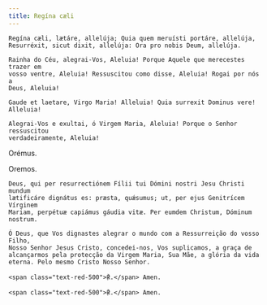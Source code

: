 ```yaml
---
title: Regína cæli
---
```


<div class="side-by-side not-content">

    Regína cæli, lætáre, allelúja; Quia quem meruísti portáre, allelúja,
    Resurréxit, sicut dixit, allelúja: Ora pro nobis Deum, allelúja.

    Rainha do Céu, alegrai-Vos, Aleluia! Porque Aquele que merecestes trazer em
    vosso ventre, Aleluia! Ressuscitou como disse, Aleluia! Rogai por nós a
    Deus, Aleluia!

    Gaude et laetare, Virgo Maria! Alleluia! Quia surrexit Dominus vere!
    Alleluia!

    Alegrai-Vos e exultai, ó Virgem Maria, Aleluia! Porque o Senhor ressuscitou
    verdadeiramente, Aleluia!
  
  <span class="text-red-500 text-center">Orémus.</span>

  <span class="text-red-500 text-center">Oremos.</span>
  
    Deus, qui per resurrectiónem Fílii tui Dómini nostri Jesu Christi mundum
    lætificáre dignátus es: præsta, quǽsumus; ut, per ejus Genitrícem Vírginem
    Mariam, perpétuæ capiámus gáudia vitæ. Per eumdem Christum, Dóminum nostrum.

    Ó Deus, que Vos dignastes alegrar o mundo com a Ressurreição do vosso Filho,
    Nosso Senhor Jesus Cristo, concedei-nos, Vos suplicamos, a graça de
    alcançarmos pela protecção da Virgem Maria, Sua Mãe, a glória da vida
    eterna. Pelo mesmo Cristo Nosso Senhor.

    <span class="text-red-500">℟.</span> Amen.

    <span class="text-red-500">℟.</span> Amen.

</div>
